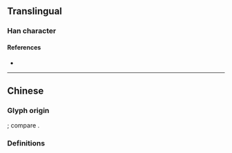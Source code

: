 {{also|堅}}
{{character info}}
==Translingual==

===Han character===
{{Han char|rn=32|rad=土|as=04|sn=7|four=|canj=LEG|ids=⿱𰀡土}}

====References====
* {{Han ref|kx=0226.101|dkj=04963|dj=0461.180|hdz=10422.140|uh=575A|ud=22362}}

----

==Chinese==

===Glyph origin===
{{Han simp|堅|f=臣|t=〢}}; compare {{zh-l|*览}}.

===Definitions===
{{zh-see|堅}}
